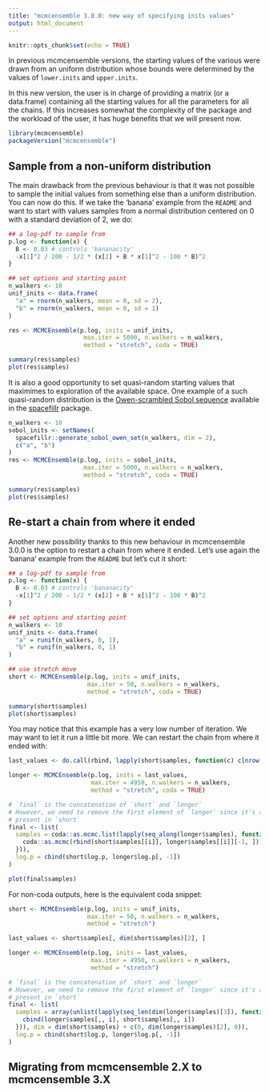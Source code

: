 ```yaml
---
title: "mcmcensemble 3.0.0: new way of specifying inits values"
output: html_document
---
```


```r
knitr::opts_chunk$set(echo = TRUE)
```

In previous mcmcensemble versions, the starting values of the various were
drawn from an uniform distribution whose bounds were determined by the values
of `lower.inits` and `upper.inits`.

In this new version, the user is in charge of providing a matrix (or a
data.frame) containing all the starting values for all the parameters for all 
the chains. If this increases somewhat the complexity of the package and the 
workload of the user, it has huge benefits that we will present now.

```r
library(mcmcensemble)
packageVersion("mcmcensemble")
```

## Sample from a non-uniform distribution

The main drawback from the previous behaviour is that it was not possible to 
sample the initial values from something else than a uniform distribution. You
can now do this. If we take the 'banana' example from the `README` and want to
start with values samples from a normal distribution centered on 0 with a 
standard deviation of 2, we do:

```r
## a log-pdf to sample from
p.log <- function(x) {
  B <- 0.03 # controls 'bananacity'
  -x[1]^2 / 200 - 1/2 * (x[2] + B * x[1]^2 - 100 * B)^2
}

## set options and starting point
n_walkers <- 10
unif_inits <- data.frame(
  "a" = rnorm(n_walkers, mean = 0, sd = 2),
  "b" = rnorm(n_walkers, mean = 0, sd = 1)
)

res <- MCMCEnsemble(p.log, inits = unif_inits,
                     max.iter = 5000, n.walkers = n_walkers,
                     method = "stretch", coda = TRUE)

summary(res$samples)
plot(res$samples)
```
It is also a good opportunity to set quasi-random starting values that maximimes
to exploration of the available space. One example of a such quasi-random
distribution is the [Owen-scrambled Sobol sequence](https://www.spacefillr.com/reference/generate_sobol_owen_set.html)
available in the [spacefillr](https://www.spacefillr.com/) package.

```r
n_walkers <- 10
sobol_inits <- setNames(
  spacefillr::generate_sobol_owen_set(n_walkers, dim = 2),
  c("a", "b")
)
res <- MCMCEnsemble(p.log, inits = sobol_inits,
                     max.iter = 5000, n.walkers = n_walkers,
                     method = "stretch", coda = TRUE)

summary(res$samples)
plot(res$samples)
```

## Re-start a chain from where it ended

Another new possibility thanks to this new behaviour in mcmcensemble 3.0.0 is
the option to restart a chain from where it ended. Let's use again the
'banana' example from the `README` but let's cut it short:

```r
## a log-pdf to sample from
p.log <- function(x) {
  B <- 0.03 # controls 'bananacity'
  -x[1]^2 / 200 - 1/2 * (x[2] + B * x[1]^2 - 100 * B)^2
}

## set options and starting point
n_walkers <- 10
unif_inits <- data.frame(
  "a" = runif(n_walkers, 0, 1),
  "b" = runif(n_walkers, 0, 1)
)

## use stretch move
short <- MCMCEnsemble(p.log, inits = unif_inits,
                      max.iter = 50, n.walkers = n_walkers,
                      method = "stretch", coda = TRUE)

summary(short$samples)
plot(short$samples)
```

You may notice that this example has a very low number of iteration. We may want
to let it run a little bit more. We can restart the chain from where it ended 
with:

```r
last_values <- do.call(rbind, lapply(short$samples, function(c) c[nrow(c), ]))

longer <- MCMCEnsemble(p.log, inits = last_values,
                       max.iter = 4950, n.walkers = n_walkers,
                       method = "stretch", coda = TRUE)

# `final` is the concatenation of `short` and `longer`
# However, we need to remove the first element of `longer` since it's already
# present in `short`
final <- list(
  samples = coda::as.mcmc.list(lapply(seq_along(longer$samples), function(i) {
    coda::as.mcmc(rbind(short$samples[[i]], longer$samples[[i]][-1, ]))
  })),
  log.p = cbind(short$log.p, longer$log.p[, -1])
)

plot(final$samples)
```
For non-coda outputs, here is the equivalent coda snippet:

```r
short <- MCMCEnsemble(p.log, inits = unif_inits,
                      max.iter = 50, n.walkers = n_walkers,
                      method = "stretch")

last_values <- short$samples[, dim(short$samples)[2], ]

longer <- MCMCEnsemble(p.log, inits = last_values,
                       max.iter = 4950, n.walkers = n_walkers,
                       method = "stretch")

# `final` is the concatenation of `short` and `longer`
# However, we need to remove the first element of `longer` since it's already
# present in `short`
final <- list(
  samples = array(unlist(lapply(seq_len(dim(longer$samples)[3]), function(i) {
    cbind(longer$samples[,, i], short$samples[,, i])
  })), dim = dim(short$samples) + c(0, dim(longer$samples)[2], 0)),
  log.p = cbind(short$log.p, longer$log.p[, -1])
)
```

## Migrating from mcmcensemble 2.X to mcmcensemble 3.X
